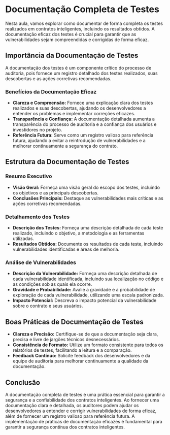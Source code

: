 # Documentação Completa de Testes

Nesta aula, vamos explorar como documentar de forma completa os testes realizados em contratos inteligentes, incluindo os resultados obtidos. A documentação eficaz dos testes é crucial para garantir que as vulnerabilidades sejam compreendidas e corrigidas de forma eficaz.

## Importância da Documentação de Testes

A documentação dos testes é um componente crítico do processo de auditoria, pois fornece um registro detalhado dos testes realizados, suas descobertas e as ações corretivas recomendadas.

### Benefícios da Documentação Eficaz

- **Clareza e Compreensão:** Fornece uma explicação clara dos testes realizados e suas descobertas, ajudando os desenvolvedores a entender os problemas e implementar correções eficazes.
- **Transparência e Confiança:** A documentação detalhada aumenta a transparência do processo de auditoria e a confiança dos usuários e investidores no projeto.
- **Referência Futura:** Serve como um registro valioso para referência futura, ajudando a evitar a reintrodução de vulnerabilidades e a melhorar continuamente a segurança do contrato.

## Estrutura da Documentação de Testes

### Resumo Executivo

- **Visão Geral:** Forneça uma visão geral do escopo dos testes, incluindo os objetivos e as principais descobertas.
- **Conclusões Principais:** Destaque as vulnerabilidades mais críticas e as ações corretivas recomendadas.

### Detalhamento dos Testes

- **Descrição dos Testes:** Forneça uma descrição detalhada de cada teste realizado, incluindo o objetivo, a metodologia e as ferramentas utilizadas.
- **Resultados Obtidos:** Documente os resultados de cada teste, incluindo vulnerabilidades identificadas e áreas de melhoria.

### Análise de Vulnerabilidades

- **Descrição da Vulnerabilidade:** Forneça uma descrição detalhada de cada vulnerabilidade identificada, incluindo sua localização no código e as condições sob as quais ela ocorre.
- **Gravidade e Probabilidade:** Avalie a gravidade e a probabilidade de exploração de cada vulnerabilidade, utilizando uma escala padronizada.
- **Impacto Potencial:** Descreva o impacto potencial da vulnerabilidade sobre o contrato e seus usuários.

## Boas Práticas de Documentação de Testes

- **Clareza e Precisão:** Certifique-se de que a documentação seja clara, precisa e livre de jargões técnicos desnecessários.
- **Consistência de Formato:** Utilize um formato consistente para todos os relatórios de testes, facilitando a leitura e a comparação.
- **Feedback Contínuo:** Solicite feedback dos desenvolvedores e da equipe de auditoria para melhorar continuamente a qualidade da documentação.

## Conclusão

A documentação completa de testes é uma prática essencial para garantir a segurança e a confiabilidade dos contratos inteligentes. Ao fornecer uma documentação clara e detalhada, os auditores podem ajudar os desenvolvedores a entender e corrigir vulnerabilidades de forma eficaz, além de fornecer um registro valioso para referência futura. A implementação de práticas de documentação eficazes é fundamental para garantir a segurança contínua dos contratos inteligentes.
